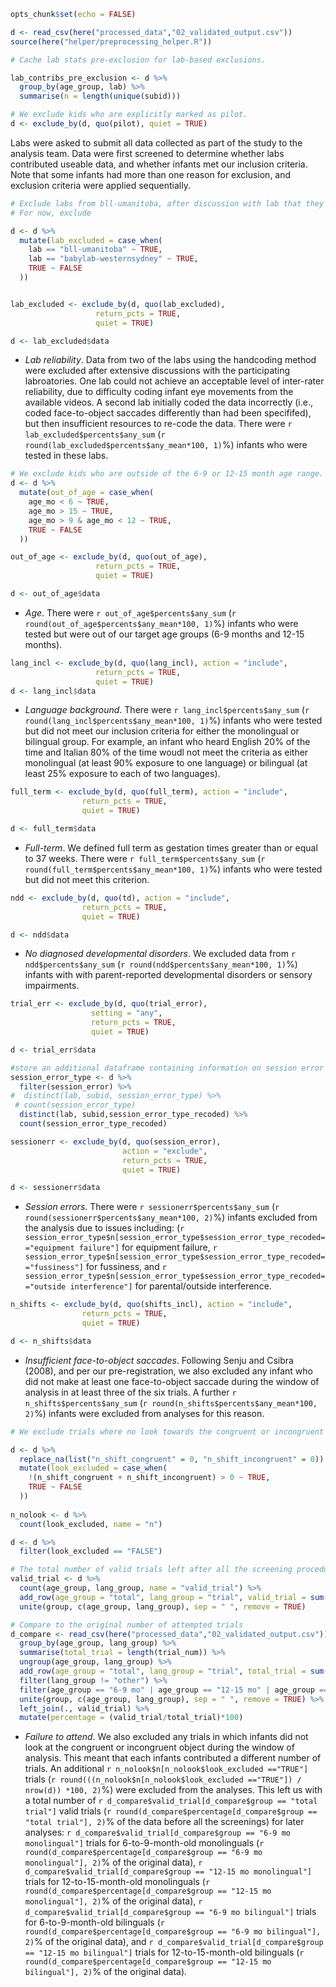 ```r
opts_chunk$set(echo = FALSE)
```

```r
d <- read_csv(here("processed_data","02_validated_output.csv"))
source(here("helper/preprocessing_helper.R"))
```

```r
# Cache lab stats pre-exclusion for lab-based exclusions. 

lab_contribs_pre_exclusion <- d %>%
  group_by(age_group, lab) %>%
  summarise(n = length(unique(subid)))
```

```r
# We exclude kids who are explicitly marked as pilot.
d <- exclude_by(d, quo(pilot), quiet = TRUE)
```


Labs were asked to submit all data collected as part of the study to the analysis team. Data were first screened to determine whether labs contributed useable data, and whether infants met our inclusion criteria. Note that some infants had more than one reason for exclusion, and exclusion criteria were applied sequentially.

```r
# Exclude labs from bll-umanitoba, after discussion with lab that they could not reliably code their data
# For now, exclude

d <- d %>%
  mutate(lab_excluded = case_when(
    lab == "bll-umanitoba" ~ TRUE,
    lab == "babylab-westernsydney" ~ TRUE,
    TRUE ~ FALSE
  ))


lab_excluded <- exclude_by(d, quo(lab_excluded),
                   return_pcts = TRUE, 
                   quiet = TRUE)

d <- lab_excluded$data


```

* *Lab reliability*. Data from two of the labs using the handcoding method were excluded after extensive discussions with the participating labroatories. One lab could not achieve an acceptable level of inter-rater reliability, due to difficulty coding infant eye movements from the available videos. A second lab initially coded the data incorrectly (i.e., coded face-to-object saccades differently than had been specififed), but then insufficient resources to re-code the data. There were `r lab_excluded$percents$any_sum` (`r round(lab_excluded$percents$any_mean*100, 1)`%) infants who were tested in these labs.

```r
# We exclude kids who are outside of the 6-9 or 12-15 month age range. 
d <- d %>%
  mutate(out_of_age = case_when(
    age_mo < 6 ~ TRUE,
    age_mo > 15 ~ TRUE,
    age_mo > 9 & age_mo < 12 ~ TRUE,
    TRUE ~ FALSE
  ))

out_of_age <- exclude_by(d, quo(out_of_age),
                   return_pcts = TRUE, 
                   quiet = TRUE)

d <- out_of_age$data
```

* *Age*. There were `r out_of_age$percents$any_sum` (`r round(out_of_age$percents$any_mean*100, 1)`%) infants who were tested but were out of our target age groups (6-9 months and 12-15 months).

```r

lang_incl <- exclude_by(d, quo(lang_incl), action = "include", 
                   return_pcts = TRUE, 
                   quiet = TRUE)
d <- lang_incl$data
```

* *Language background*. There were `r lang_incl$percents$any_sum` (`r round(lang_incl$percents$any_mean*100, 1)`%) infants who were tested but did not meet our inclusion criteria for either the monolingual or bilingual group.  For example, an infant who heard English 20% of the time and Italian 80% of the time woudl not meet the criteria as either monolingual (at least 90% exposure to one language) or bilingual (at least 25% exposure to each of two languages).


```r
full_term <- exclude_by(d, quo(full_term), action = "include", 
                return_pcts = TRUE, 
                quiet = TRUE)

d <- full_term$data
```

* *Full-term*. We defined full term as gestation times greater than or equal to 37 weeks. There were `r full_term$percents$any_sum` (`r round(full_term$percents$any_mean*100, 1)`%) infants who were tested but did not meet this criterion.

```r
ndd <- exclude_by(d, quo(td), action = "include", 
                return_pcts = TRUE, 
                quiet = TRUE)

d <- ndd$data
```

* *No diagnosed developmental disorders*. We excluded data from `r ndd$percents$any_sum` (`r round(ndd$percents$any_mean*100, 1)`%) infants with with parent-reported developmental disorders or sensory impairments.

```r
trial_err <- exclude_by(d, quo(trial_error), 
                  setting = "any", 
                  return_pcts = TRUE, 
                  quiet = TRUE)

d <- trial_err$data
```


```r
#store an additional dataframe containing information on session error types
session_error_type <- d %>%
  filter(session_error) %>%
#  distinct(lab, subid, session_error_type) %>%
 # count(session_error_type)
  distinct(lab, subid,session_error_type_recoded) %>%
  count(session_error_type_recoded)

sessionerr <- exclude_by(d, quo(session_error),
                         action = "exclude",
                         return_pcts = TRUE,
                         quiet = TRUE)

d <- sessionerr$data
```

* *Session errors*. There were `r sessionerr$percents$any_sum` (`r round(sessionerr$percents$any_mean*100, 2)`%) infants excluded from the analysis due to issues including: (`r session_error_type$n[session_error_type$session_error_type_recoded=="equipment failure"]` for equipment failure, `r session_error_type$n[session_error_type$session_error_type_recoded=="fussiness"]` for fussiness, and `r session_error_type$n[session_error_type$session_error_type_recoded=="outside interference"]` for parental/outside interference.

```r
n_shifts <- exclude_by(d, quo(shifts_incl), action = "include", 
                return_pcts = TRUE, 
                quiet = TRUE)

d <- n_shifts$data

```

* *Insufficient face-to-object saccades*. Following Senju and Csibra (2008), and per our pre-registration, we also excluded any infant who did not make at least one face-to-object saccade during the window of analysis in at least three of the six trials.  A further `r n_shifts$percents$any_sum` (`r round(n_shifts$percents$any_mean*100, 2)`%) infants were excluded from analyses for this reason. 


```r

# We exclude trials where no look towards the congruent or incongruent object was made.

d <- d %>%
  replace_na(list("n_shift_congruent" = 0, "n_shift_incongruent" = 0)) %>%
  mutate(look_excluded = case_when(
    !(n_shift_congruent + n_shift_incongruent) > 0 ~ TRUE,
    TRUE ~ FALSE
  ))
  
n_nolook <- d %>%
  count(look_excluded, name = "n") 

d <- d %>%
  filter(look_excluded == "FALSE")

# The total number of valid trials left after all the screening procedures
valid_trial <- d %>%
  count(age_group, lang_group, name = "valid_trial") %>%
  add_row(age_group = "total", lang_group = "trial", valid_trial = sum(.$valid_trial)) %>%
  unite(group, c(age_group, lang_group), sep = " ", remove = TRUE)

# Compare to the original number of attempted trials
d_compare <- read_csv(here("processed_data","02_validated_output.csv")) %>%
  group_by(age_group, lang_group) %>%
  summarise(total_trial = length(trial_num)) %>%
  ungroup(age_group, lang_group) %>%
  add_row(age_group = "total", lang_group = "trial", total_trial = sum(.$total_trial)) %>%
  filter(lang_group != "other") %>%
  filter(age_group == "6-9 mo" | age_group == "12-15 mo" | age_group == "total") %>%
  unite(group, c(age_group, lang_group), sep = " ", remove = TRUE) %>%
  left_join(., valid_trial) %>%
  mutate(percentage = (valid_trial/total_trial)*100)

```

* *Failure to attend*. We also excluded any trials in which infants did not look at the congruent or incongruent object during the window of analysis. This meant that each infants contributed a different number of trials. An additional `r n_nolook$n[n_nolook$look_excluded =="TRUE"]` trials (`r round(((n_nolook$n[n_nolook$look_excluded =="TRUE"]) / nrow(d)) *100, 2)`%) were excluded from the analyses. This left us with a total number of `r d_compare$valid_trial[d_compare$group == "total trial"]` valid trials (`r round(d_compare$percentage[d_compare$group == "total trial"], 2)`% of the data before all the screenings) for later analyses: `r d_compare$valid_trial[d_compare$group == "6-9 mo monolingual"]` trials for 6-to-9-month-old monolinguals (`r round(d_compare$percentage[d_compare$group == "6-9 mo monolingual"], 2)`% of the original data), `r d_compare$valid_trial[d_compare$group == "12-15 mo monolingual"]` trials for 12-to-15-month-old monolinguals (`r round(d_compare$percentage[d_compare$group == "12-15 mo monolingual"], 2)`% of the original data), `r d_compare$valid_trial[d_compare$group == "6-9 mo bilingual"]` trials for 6-to-9-month-old bilinguals (`r round(d_compare$percentage[d_compare$group == "6-9 mo bilingual"], 2)`% of the original data), and `r d_compare$valid_trial[d_compare$group == "12-15 mo bilingual"]` trials for 12-to-15-month-old bilinguals (`r round(d_compare$percentage[d_compare$group == "12-15 mo bilingual"], 2)`% of the original data).